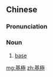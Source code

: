 {{also|基极}}
==Chinese==
{{zh-forms|s=基极}}

===Pronunciation===
{{zh-pron
|m=jījí
|c=gei1 gik6
|cat=n
}}

===Noun===
{{zh-noun}}

# {{lb|zh|electronics}} [[base]]

[[mg:基極]]
[[zh:基極]]